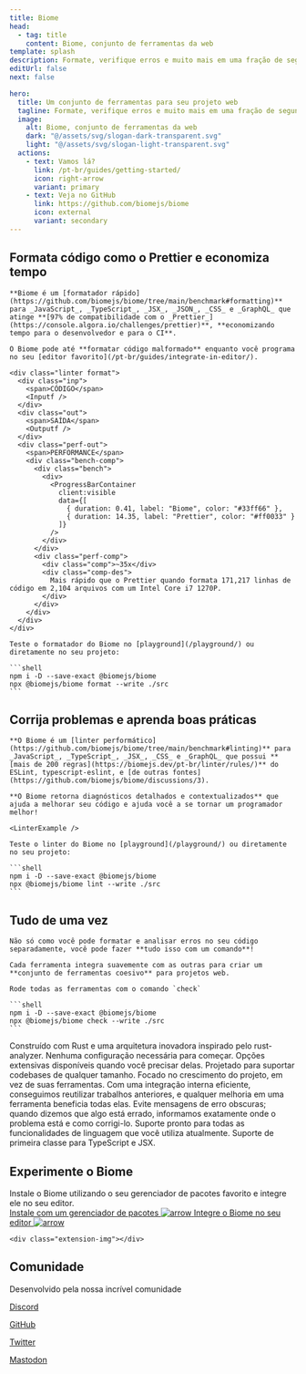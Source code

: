 ```yaml
---
title: Biome
head:
  - tag: title
    content: Biome, conjunto de ferramentas da web
template: splash
description: Formate, verifique erros e muito mais em uma fração de segundo.
editUrl: false
next: false

hero:
  title: Um conjunto de ferramentas para seu projeto web
  tagline: Formate, verifique erros e muito mais em uma fração de segundo.
  image:
    alt: Biome, conjunto de ferramentas da web
    dark: "@/assets/svg/slogan-dark-transparent.svg"
    light: "@/assets/svg/slogan-light-transparent.svg"
  actions:
    - text: Vamos lá?
      link: /pt-br/guides/getting-started/
      icon: right-arrow
      variant: primary
    - text: Veja no GitHub
      link: https://github.com/biomejs/biome
      icon: external
      variant: secondary
---
```



<div class="gradient"></div>
<div class="grid"></div>

<div class="hero-code">
    <h2 class="head">Formata código como o Prettier e economiza tempo</h2>

    **Biome é um [formatador rápido](https://github.com/biomejs/biome/tree/main/benchmark#formatting)** para _JavaScript_, _TypeScript_, _JSX_, _JSON_, _CSS_ e _GraphQL_ que atinge **[97% de compatibilidade com o _Prettier_](https://console.algora.io/challenges/prettier)**, **economizando tempo para o desenvolvedor e para o CI**.

    O Biome pode até **formatar código malformado** enquanto você programa no seu [editor favorito](/pt-br/guides/integrate-in-editor/).

    <div class="linter format">
      <div class="inp">
        <span>CÓDIGO</span>
        <Inputf />
      </div>
      <div class="out">
        <span>SAÍDA</span>
        <Outputf />
      </div>
      <div class="perf-out">
        <span>PERFORMANCE</span>
        <div class="bench-comp">
          <div class="bench">
            <div>
              <ProgressBarContainer
                client:visible
                data={[
                  { duration: 0.41, label: "Biome", color: "#33ff66" },
                  { duration: 14.35, label: "Prettier", color: "#ff0033" }
                ]}
              />
            </div>
          </div>
          <div class="perf-comp">
            <div class="comp">~35x</div>
            <div class="comp-des">
              Mais rápido que o Prettier quando formata 171,217 linhas de código em 2,104 arquivos com um Intel Core i7 1270P.
            </div>
          </div>
        </div>
      </div>
    </div>

    Teste o formatador do Biome no [playground](/playground/) ou diretamente no seu projeto:

    ```shell
    npm i -D --save-exact @biomejs/biome
    npx @biomejs/biome format --write ./src
    ```

</div>

<div class="hero-code">
    <h2 class="head">Corrija problemas e aprenda boas práticas</h2>

    **O Biome é um [linter performático](https://github.com/biomejs/biome/tree/main/benchmark#linting)** para _JavaScript_, _TypeScript_, _JSX_, _CSS_ e _GraphQL_ que possui **[mais de 200 regras](https://biomejs.dev/pt-br/linter/rules/)** do ESLint, typescript-eslint, e [de outras fontes](https://github.com/biomejs/biome/discussions/3).

    **O Biome retorna diagnósticos detalhados e contextualizados** que ajuda a melhorar seu código e ajuda você a se tornar um programador melhor!

    <LinterExample />

    Teste o linter do Biome no [playground](/playground/) ou diretamente no seu projeto:

    ```shell
    npm i -D --save-exact @biomejs/biome
    npx @biomejs/biome lint --write ./src
    ```

</div>

<div class="hero-code">
    <h2 class="head">Tudo de uma vez</h2>

    Não só como você pode formatar e analisar erros no seu código separadamente, você pode fazer **tudo isso com um comando**!

    Cada ferramenta integra suavemente com as outras para criar um **conjunto de ferramentas coesivo** para projetos web.

    Rode todas as ferramentas com o comando `check`

    ```shell
    npm i -D --save-exact @biomejs/biome
    npx @biomejs/biome check --write ./src
    ```

</div>

<div class="card-cnt">

<CardGrid>
    <Card title="Rápido" icon="rocket">
      Construído com Rust e uma arquitetura inovadora inspirado pelo rust-analyzer.
    </Card>
    <Card title="Simples" icon="pencil">
      Nenhuma configuração necessária para começar. 
      Opções extensivas disponíveis quando você precisar delas.
    </Card>
    <Card title="Escalável" icon="random">
      Projetado para suportar codebases de qualquer tamanho. Focado no crescimento
      do projeto, em vez de suas ferramentas.
    </Card>
    <Card title="Otimizado" icon="setting">
      Com uma integração interna eficiente, conseguimos reutilizar trabalhos
      anteriores, e qualquer melhoria em uma ferramenta beneficia todas elas.
    </Card>
    <Card title="Prático e informativo" icon="information">
      Evite mensagens de erro obscuras; quando dizemos que algo está errado, 
      informamos exatamente onde o problema está e como corrigi-lo.
    </Card>
    <Card title="Pacote completo" icon="add-document">
      Suporte pronto para todas as funcionalidades de linguagem que você utiliza
      atualmente. Suporte de primeira classe para TypeScript e JSX.
    </Card>
  </CardGrid>
</div>
<div class="installation-body">
  <div class="installation">
    <div class="installation-left">
      <h2 class="head">Experimente o Biome</h2>
      <div class="installation-description">
        Instale o Biome utilizando o seu gerenciador de pacotes favorito e integre ele no seu editor.
      </div>
      <a class="installation-biome" href="/pt-br/guides/getting-started/#instalação">
        Instale com um gerenciador de pacotes
        <Image src={arrow} alt="arrow" />
      </a>
      <a
        href="/pt-br/guides/integrate-in-editor/"
        class="installation-extension"
      >
        Integre o Biome no seu editor
        <Image src={arrow} alt="arrow" />
      </a>
    </div>

    <div class="extension-img"></div>

  </div>
</div>

<div class="community">
  <div class="community-grid"></div>
  <h2 class="head">Comunidade</h2>
  <div class="community-connect">
    <div class="community-description">
      Desenvolvido pela nossa incrível comunidade
    </div>
    <div class="community-links">
      <a href="https://biomejs.dev/chat" class="discord">
        <Icon name="discord" />
        <p>Discord</p>
      </a>
      <a href="https://github.com/biomejs/biome" class="github">
        <Icon name="github" />
        <p>GitHub</p>
      </a>
      <a href="https://twitter.com/biomejs" class="x">
        <Icon name="x.com" />
        <p>Twitter</p>
      </a>
      <a href="https://fosstodon.org/@biomejs" class="mastodon">
        <Icon name="mastodon" />
        <p>Mastodon</p>
      </a>
    </div>
  </div>
  <div class="connect">
    <Community />
  </div>
</div>

<Sponsors title="Patrocinadores" />

<Netlify />
